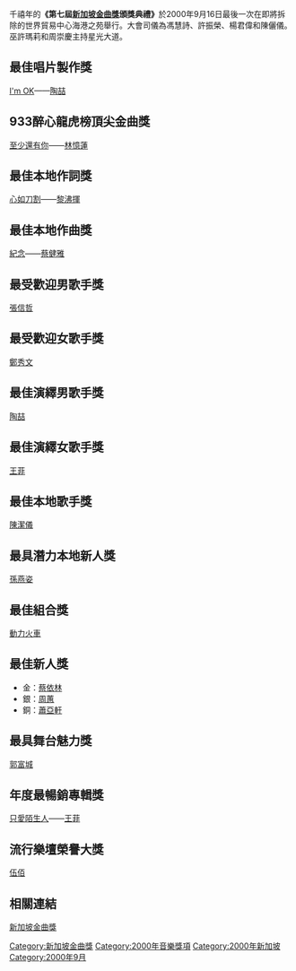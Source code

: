 千禧年的'''《第七屆[[新加坡金曲獎|新加坡金曲獎]]頒獎典禮》'''於2000年9月16日最後一次在即將拆除的世界貿易中心海港之苑舉行。大會司儀為馮慧詩、許振榮、楊君偉和陳儷儀。巫許瑪莉和周崇慶主持星光大道。

==最佳唱片製作獎==
[[I'm_OK|I'm OK]]——[[陶喆|陶喆]]

==933醉心龍虎榜頂尖金曲獎==
[[至少還有你|至少還有你]]——[[林憶蓮|林憶蓮]]

==最佳本地作詞獎==
[[心如刀割|心如刀割]]——[[黎沸揮|黎沸揮]]

==最佳本地作曲獎==
[[紀念|紀念]]——[[蔡健雅|蔡健雅]]

==最受歡迎男歌手獎==
[[張信哲|張信哲]]

==最受歡迎女歌手獎==
[[鄭秀文|鄭秀文]]

==最佳演繹男歌手獎==
[[陶喆|陶喆]]

==最佳演繹女歌手獎==
[[王菲|王菲]]

==最佳本地歌手獎==
[[陳潔儀|陳潔儀]]

==最具潛力本地新人獎==
[[孫燕姿|孫燕姿]]

==最佳組合獎==
[[動力火車|動力火車]]

==最佳新人獎==
*金：[[蔡依林|蔡依林]]
*銀：[[周蕙|周蕙]]
*銅：[[蕭亞軒|蕭亞軒]]

==最具舞台魅力獎==
[[郭富城|郭富城]]

==年度最暢銷專輯獎==
[[只愛陌生人|只愛陌生人]]——[[王菲|王菲]]

==流行樂壇榮譽大獎==
[[伍佰|伍佰]]

==相關連結==
[[新加坡金曲獎|新加坡金曲獎]]

[[Category:新加坡金曲獎|Category:新加坡金曲獎]]
[[Category:2000年音樂獎項|Category:2000年音樂獎項]]
[[Category:2000年新加坡|Category:2000年新加坡]]
[[Category:2000年9月|Category:2000年9月]]